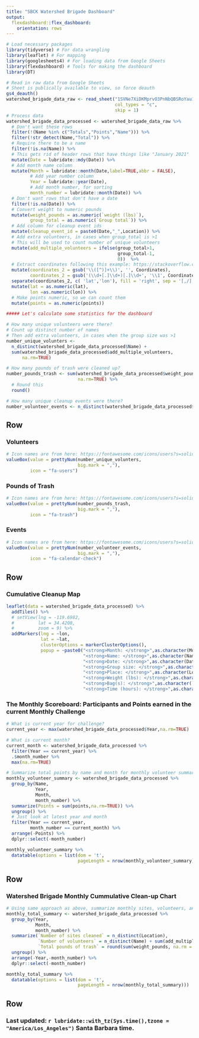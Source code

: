 ```yaml
---
title: "SBCK Watershed Brigade Dashboard"
output:
  flexdashboard::flex_dashboard:
    orientation: rows
---
```



```r
# Load necessary packages
library(tidyverse) # For data wrangling
library(leaflet) # For mapping 
library(googlesheets4) # For loading data from Google Sheets
library(flexdashboard) # Tools for making the dashboard
library(DT)
```

```r
# Read in raw data from Google Sheets 
# Sheet is publically available to view, so force deauth
gs4_deauth()
watershed_brigade_data_raw <- read_sheet("1SVNe7XiDKMprvO3PnNbQBSRoYau1JbyqwHhx6Dz67jc",
                                         col_types = "c",
                                         skip = 1) 
# Process data
watershed_brigade_data_processed <- watershed_brigade_data_raw %>% 
  # Don't want these rows
  filter(!(Name %in% c("Totals","Points","Name"))) %>%
  filter(!str_detect(Name,"Total")) %>%
  # Require there to be a name
  filter(!is.na(Name)) %>%
  # This gets rid of header rows that have things like "January 2021"
  mutate(Date = lubridate::mdy(Date)) %>%
  # Add month name column
  mutate(Month = lubridate::month(Date,label=TRUE,abbr = FALSE),
         # Add year number column
         Year = lubridate::year(Date),
         # Add month number, for sorting
         month_number = lubridate::month(Date)) %>%
  # Don't want rows that don't have a date
  filter(!is.na(Date)) %>%
  # Convert weight to numeric pounds
  mutate(weight_pounds = as.numeric(`weight (lbs)`),
         group_total = as.numeric(`Group total`)) %>%
  # Add column for cleanup event ids
  mutate(cleanup_event_id = paste0(Date,"_",Location)) %>%
  # Add extra volunteers, in cases when group_total is >1
  # This will be used to count number of unique volunteers
  mutate(add_multiple_volunteers = ifelse(group_total>1,
                                          group_total-1,
                                          0))  %>%
  # Extract coordinates following this example: https://stackoverflow.com/questions/39009626/r-sets-of-coordinates-extract-from-string/39010020#39010020
  mutate(coordinates_2 = gsub('\\([^)]+\\)', '', Coordinates),
         coordinates_2 = gsub('(\\d+[.]\\d+)[.]\\d+', '\\1', Coordinates)) %>%
  separate(coordinates_2, c( 'lat','lon'), fill = 'right', sep = '[,/]', convert = TRUE) %>%
  mutate(lat = as.numeric(lat),
         lon =as.numeric(lon)) %>%
  # Make points numeric, so we can count them
  mutate(points = as.numeric(points))

##### Let's calculate some statistics for the dashboard

# How many unique volunteers were there?
# Count up distinct number of names
# Then add extra volunteers, in cases when the group size was >1
number_unique_volunters <-
  n_distinct(watershed_brigade_data_processed$Name) +
  sum(watershed_brigade_data_processed$add_multiple_volunteers,
      na.rm=TRUE)

# How many pounds of trash were cleaned up?
number_pounds_trash <- sum(watershed_brigade_data_processed$weight_pounds,
                           na.rm=TRUE) %>%
  # Round this
  round()

# How many unique cleanup events were there?
number_volunteer_events <- n_distinct(watershed_brigade_data_processed$cleanup_event_id)
```

Row
-----------------------------------------------------------------------

### Volunteers {.value-box}

```r
# Icon names are from here: https://fontawesome.com/icons/users?s=solid&f=classic
valueBox(value = prettyNum(number_unique_volunters, 
                           big.mark = ","),
         icon = "fa-users")
```

### Pounds of Trash {.value-box}

```r
# Icon names are from here: https://fontawesome.com/icons/users?s=solid&f=classic
valueBox(value = prettyNum(number_pounds_trash, 
                           big.mark = ","),
         icon = "fa-trash")
```

### Events {.value-box}

```r
# Icon names are from here: https://fontawesome.com/icons/users?s=solid&f=classic
valueBox(value = prettyNum(number_volunteer_events, 
                           big.mark = ","),
         icon = "fa-calendar-check")
```

Row
-----------------------------------------------------------------------

### Cumulative Cleanup Map

```r
leaflet(data = watershed_brigade_data_processed) %>%
  addTiles() %>%
  # setView(lng = -119.6982,
  #         lat = 34.4208,
  #         zoom = 9) %>%
  addMarkers(lng = ~lon,
             lat = ~lat,
             clusterOptions = markerClusterOptions(),
             popup = ~paste0("<strong>Month: </strong>",as.character(Month),"<br>",
                             "<strong>Name: </strong>",as.character(Name),"<br>",
                             "<strong>Date: </strong>",as.character(Date),"<br>",
                             "<strong>Group size: </strong>",as.character(group_total),"<br>",
                             "<strong>Place: </strong>",as.character(Location),"<br>",
                             "<strong>Weight (lbs): </strong>",as.character(weight_pounds),"<br>",
                             "<strong>Bag(s): </strong>",as.character(`Amount of trash (bags)`),"<br>",
                             "<strong>Time (hours): </strong>",as.character(Hours)))
```

### The Monthly Scoreboard: Participants and Points earned in the current Monthly Challenge

```r
# What is current year for challenge?
current_year <- max(watershed_brigade_data_processed$Year,na.rm=TRUE)

# What is current month?
current_month <- watershed_brigade_data_processed %>%
  filter(Year == current_year) %>%
  .$month_number %>%
  max(na.rm=TRUE)

# Summarize total points by name and month for monthly volunteer summary
monthly_volunteer_summary <- watershed_brigade_data_processed %>% 
  group_by(Name,
           Year,
           Month,
           month_number) %>%
  summarize(Points = sum(points,na.rm=TRUE)) %>%
  ungroup() %>%
  # Just look at latest year and month 
  filter(Year == current_year,
         month_number == current_month) %>%
  arrange(-Points) %>%
  dplyr::select(-month_number)

monthly_volunteer_summary %>%
  datatable(options = list(dom = 't',
                           pageLength = nrow(monthly_volunteer_summary)))
```

Row
-----------------------------------------------------------------------

### Watershed Brigade Monthly Cummulative Clean-up Chart

```r
# Using same approach as above, summarize monthly sites, volunteers, and pounds of trash
monthly_total_summary <- watershed_brigade_data_processed %>%
  group_by(Year,
           Month,
           month_number) %>%
  summarize(`Number of sites cleaned` = n_distinct(Location),
            `Number of volunteers` = n_distinct(Name) + sum(add_multiple_volunteers,na.rm=TRUE),
            `Total pounds of trash` = round(sum(weight_pounds, na.rm = TRUE))) %>%
  ungroup() %>%
  arrange(-Year,-month_number) %>%
  dplyr::select(-month_number)

monthly_total_summary %>%
  datatable(options = list(dom = 't',
                           pageLength = nrow(monthly_total_summary)))
```
Row {data-height=50}
-----------------------------------------------------------------------

### Last updated: `r lubridate::with_tz(Sys.time(),tzone = "America/Los_Angeles")` Santa Barbara time.
